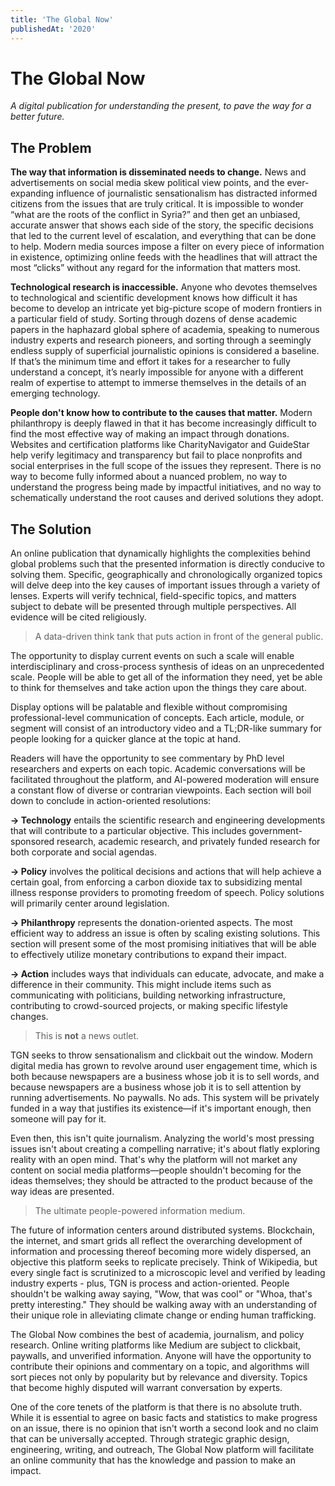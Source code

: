 ```yaml
---
title: 'The Global Now'
publishedAt: '2020'
---
```


# The Global Now

*A digital publication for understanding the present, to pave the way for a better future.*

## **The Problem**

**The way that information is disseminated needs to change.** News and advertisements on social media skew political view points, and the ever-expanding influence of journalistic sensationalism has distracted informed citizens from the issues that are truly critical. It is impossible to wonder “what are the roots of the conflict in Syria?” and then get an unbiased, accurate answer that shows each side of the story, the specific decisions that led to the current level of escalation, and everything that can be done to help. Modern media sources impose a filter on every piece of information in existence, optimizing online feeds with the headlines that will attract the most “clicks” without any regard for the information that matters most. 

**Technological research is inaccessible.** Anyone who devotes themselves to technological and scientific development knows how difficult it has become to develop an intricate yet big-picture scope of modern frontiers in a particular field of study. Sorting through dozens of dense academic papers in the haphazard global sphere of academia, speaking to numerous industry experts and research pioneers, and sorting through a seemingly endless supply of superficial journalistic opinions is considered a baseline. If that’s the minimum time and effort it takes for a researcher to fully understand a concept, it’s nearly impossible for anyone with a different realm of expertise to attempt to immerse themselves in the details of an emerging technology.

**People don't know how to contribute to the causes that matter.** Modern philanthropy is deeply flawed in that it has become increasingly difficult to find the most effective way of making an impact through donations. Websites and certification platforms like CharityNavigator and GuideStar help verify legitimacy and transparency but fail to place nonprofits and social enterprises in the full scope of the issues they represent. There is no way to become fully informed about a nuanced problem, no way to understand the progress being made by impactful initiatives, and no way to schematically understand the root causes and derived solutions they adopt.

## The Solution

An online publication that dynamically highlights the complexities behind global problems such that the presented information is directly conducive to solving them. Specific, geographically and chronologically organized topics will delve deep into the key causes of important issues through a variety of lenses. Experts will verify technical, field-specific topics, and matters subject to debate will be presented through multiple perspectives. All evidence will be cited religiously.

> A data-driven think tank that puts action in front of the general public.
> 

The opportunity to display current events on such a scale will enable interdisciplinary and cross-process synthesis of ideas on an unprecedented scale. People will be able to get all of the information they need, yet be able to think for themselves and take action upon the things they care about.

Display options will be palatable and flexible without compromising professional-level communication of concepts. Each article, module, or segment will consist of an introductory video and a TL;DR-like summary for people looking for a quicker glance at the topic at hand.  

Readers will have the opportunity to see commentary by PhD level researchers and experts on each topic. Academic conversations will be facilitated throughout the platform, and AI-powered moderation will ensure a constant flow of diverse or contrarian viewpoints. Each section will boil down to conclude in action-oriented resolutions:

**→ Technology** entails the scientific research and engineering developments that will contribute to a particular objective. This includes government-sponsored research, academic research, and privately funded research for both corporate and social agendas.

**→ Policy** involves the political decisions and actions that will help achieve a certain goal, from enforcing a carbon dioxide tax to subsidizing mental illness response providers to promoting freedom of speech. Policy solutions will primarily center around legislation.

**→ Philanthropy** represents the donation-oriented aspects. The most efficient way to address an issue is often by scaling existing solutions. This section will present some of the most promising initiatives that will be able to effectively utilize monetary contributions to expand their impact.

**→ Action** includes ways that individuals can educate, advocate, and make a difference in their  community. This might include items such as communicating with politicians, building networking infrastructure, contributing to crowd-sourced projects, or making specific lifestyle changes.

> This is **not** a news outlet.
> 

TGN seeks to throw sensationalism and clickbait out the window. Modern digital media has grown to revolve around user engagement time, which is both because newspapers are a business whose job it is to sell words, and because newspapers are a business whose job it is to sell attention by running advertisements. No paywalls. No ads. This system will be privately funded in a way that justifies its existence—if it's important enough, then someone will pay for it.

Even then, this isn't quite journalism. Analyzing the world's most pressing issues isn't about creating a compelling narrative; it's about flatly exploring reality with an open mind. That's why the platform will not market any content on social media platforms—people shouldn't becoming for the ideas themselves; they should be attracted to the product because of the way ideas are presented.

> The ultimate people-powered information medium.
> 

The future of information centers around distributed systems. Blockchain, the internet, and smart grids all reflect the overarching development of information and processing thereof becoming more widely dispersed, an objective this platform seeks to replicate precisely. Think of Wikipedia, but every single fact is scrutinized to a microscopic level and verified by leading industry experts - plus, TGN is process and action-oriented. People shouldn't be walking away saying, "Wow, that was cool" or "Whoa, that's pretty interesting." They should be walking away with an understanding of their unique role in alleviating climate change or ending human trafficking.

The Global Now combines the best of academia, journalism, and policy research. Online writing platforms like Medium are subject to clickbait, paywalls, and unverified information. Anyone will have the opportunity to contribute their opinions and commentary on a topic, and algorithms will sort pieces not only by popularity but by relevance and diversity. Topics that become highly disputed will warrant conversation by experts.

One of the core tenets of the platform is that there is no absolute truth. While it is essential to agree on basic facts and statistics to make progress on an issue, there is no opinion that isn't worth a second look and no claim that can be universally accepted. Through strategic graphic design, engineering, writing, and outreach, The Global Now platform will facilitate an online community that has the knowledge and passion to make an impact.